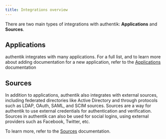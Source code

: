 ```yaml
---
title: Integrations overview
---
```


There are two main types of integrations with authentik: **Applications** and **Sources**.

## Applications

authentik integrates with many applications. For a full list, and to learn more about adding documentation for a new application, refer to the [Applications](../integrations/services/index.mdx) documentation

## Sources

In addition to applications, authentik also integrates with external sources, including federated directories like Active Directory and through protocols such as LDAP, OAuth, SAML, and SCIM sources. Sources are a way for authentik to use external credentials for authentication and verification. Sources in authentik can also be used for social logins, using external providers such as Facebook, Twitter, etc.

To learn more, refer to the [Sources](https://docs.goauthentik.io/docs/users-sources/sources/index) documentation.
